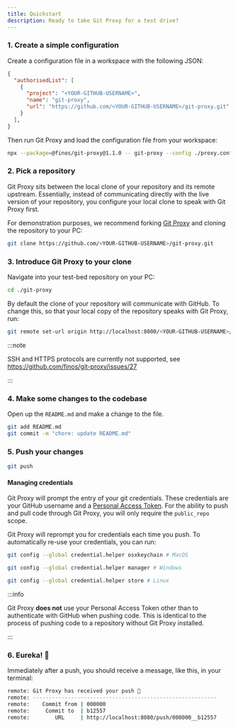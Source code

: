 ```yaml
---
title: Quickstart
description: Ready to take Git Proxy for a test drive?
---
```


### 1. Create a simple configuration

Create a configuration file in a workspace with the following JSON:

```json title="proxy.config.json"
{
  "authorisedList": [
    {
      "project": "<YOUR-GITHUB-USERNAME>",
      "name": "git-proxy",
      "url": "https://github.com/<YOUR-GITHUB-USERNAME>/git-proxy.git"
    }
  ],
}
```

Then run Git Proxy and load the configuration file from your workspace:

```bash
npx --package=@finos/git-proxy@1.1.0 -- git-proxy --config ./proxy.config.json
```

### 2. Pick a repository

Git Proxy sits between the local clone of your repository and its remote upstream. Essentially, instead of communicating directly with the live version of your repository, you configure your local clone to speak with Git Proxy first.

For demonstration purposes, we recommend forking [Git Proxy](https://github.com/finos/git-proxy/fork) and cloning the repository to your PC:

```bash
git clone https://github.com/<YOUR-GITHUB-USERNAME>/git-proxy.git
```

### 3. Introduce Git Proxy to your clone

Navigate into your test-bed repository on your PC:

```bash
cd ./git-proxy
```

By default the clone of your repository will communicate with GitHub. To change this, so that your local copy of the repository speaks with Git Proxy, run:

```bash
git remote set-url origin http://localhost:8000/<YOUR-GITHUB-USERNAME>/git-proxy.git
```

:::note

SSH and HTTPS protocols are currently not supported, see https://github.com/finos/git-proxy/issues/27

:::

### 4. Make some changes to the codebase

Open up the `README.md` and make a change to the file.

```bash
git add README.md
git commit -m "chore: update README.md"
```

### 5. Push your changes

```bash
git push
```

#### Managing credentials

Git Proxy will prompt the entry of your git credentials. These credentials are your GitHub username and a [Personal Access Token](https://github.com/settings/tokens). For the ability to push and pull code through Git Proxy, you will only require the `public_repo` scope.

Git Proxy will reprompt you for credentials each time you push. To automatically re-use your credentials, you can run:

```bash
git config --global credential.helper osxkeychain # MacOS

git config --global credential.helper manager # Windows

git config --global credential.helper store # Linux
```

:::info

Git Proxy **does not** use your Personal Access Token other than to authenticate with GitHub when pushing code. This is identical to the process of pushing code to a repository without Git Proxy installed.

:::

### 6. Eureka! 🎉

Immediately after a push, you should receive a message, like this, in your terminal:

```bash
remote: Git Proxy has received your push 🎉
remote: ----------------------------------------------------------
remote:    Commit from | 000000
remote:     Commit to  | b12557
remote:        URL     | http://localhost:8080/push/000000__b12557    
```



